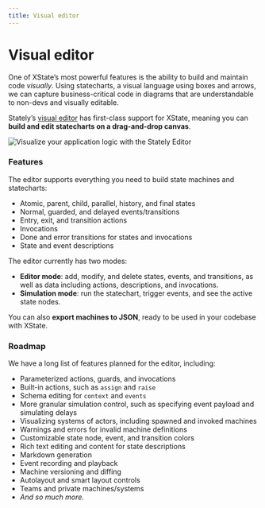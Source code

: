 ```yaml
---
title: Visual editor
---
```


# Visual editor

<!-- deps: [transitions-and-events] -->

One of XState’s most powerful features is the ability to build and maintain code _visually_. Using statecharts, a visual language using boxes and arrows, we can capture business-critical code in diagrams that are understandable to non-devs and visually editable.

Stately’s [visual editor](https://stately.ai/editor?source=docs) has first-class support for XState, meaning you can **build and edit statecharts on a drag-and-drop canvas**.

![Visualize your application logic with the Stately Editor](/stately-editor-public-beta.png)

### Features

The editor supports everything you need to build state machines and statecharts:

- Atomic, parent, child, parallel, history, and final states
- Normal, guarded, and delayed events/transitions
- Entry, exit, and transition actions
- Invocations
- Done and error transitions for states and invocations
- State and event descriptions

The editor currently has two modes:

- **Editor mode**: add, modify, and delete states, events, and transitions, as well as data including actions, descriptions, and invocations.
- **Simulation mode**: run the statechart, trigger events, and see the active state nodes.

You can also **export machines to JSON**, ready to be used in your codebase with XState.

### Roadmap

We have a long list of features planned for the editor, including:

- Parameterized actions, guards, and invocations
- Built-in actions, such as `assign` and `raise`
- Schema editing for `context` and `events`
- More granular simulation control, such as specifying event payload and simulating delays
- Visualizing systems of actors, including spawned and invoked machines
- Warnings and errors for invalid machine definitions
- Customizable state node, event, and transition colors
- Rich text editing and content for state descriptions
- Markdown generation
- Event recording and playback
- Machine versioning and diffing
- Autolayout and smart layout controls
- Teams and private machines/systems
- _And so much more._
